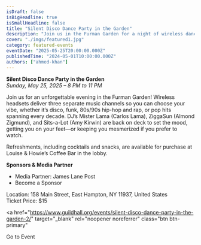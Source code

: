 ```yaml
---
isDraft: false
isBigHeadline: true
isSmallHeadline: false
title: "Silent Disco Dance Party in the Garden"
description: "Join us in the Furman Garden for a night of wireless dance tunes and vibrant energy, with three channels of music spinning hits from disco to pop."
cover: "./imgs/featured1.jpg"
category: featured-events
eventDate: "2025-05-25T20:00:00.000Z"
publishedTime: "2024-05-01T10:00:00.000Z"
authors: ["ahmed-khan"]
---
```


**Silent Disco Dance Party in the Garden**  
_Sunday, May 25, 2025 – 8 PM to 11 PM_

Join us for an unforgettable evening in the Furman Garden! Wireless headsets deliver three separate music channels so you can choose your vibe, whether it’s disco, funk, 80s/90s hip-hop and rap, or pop hits spanning every decade. DJ’s Mister Lama (Carlos Lama), ZiggaSun (Almond Zigmund), and Sits-a-Lot (Amy Kirwin) are back on deck to set the mood, getting you on your feet—or keeping you mesmerized if you prefer to watch.

Refreshments, including cocktails and snacks, are available for purchase at Louise & Howie’s Coffee Bar in the lobby.

**Sponsors & Media Partner**

- Media Partner: James Lane Post
- Become a Sponsor

Location: 158 Main Street, East Hampton, NY 11937, United States  
Ticket Price: $15

<a
  href="https://www.guildhall.org/events/silent-disco-dance-party-in-the-garden-2/"
  target="_blank"
  rel="noopener noreferrer"
  class="btn btn-primary"
>
  Go to Event
</a>
